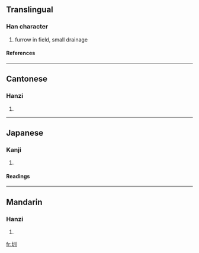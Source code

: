 ==Translingual==
===Han character===
{{Han char|rn=32|rad=土|as=03|sn=6|four=4210<sub>0</sub>|canj=土中中中 (GLLL)}}
# furrow in field, small drainage
====References====
{{Han ref|kx=0224.150|dkj=04894|dj=0458.020|hdz=10420.030|uh=5733|ud=22323|bh=A660|bd=42592}}
----
==Cantonese==
===Hanzi===
{{yue-hanzi|jyut=|y=jan3}}
# {{defn|Cantonese}}
----
==Japanese==
===Kanji===
{{ja-kanji|grade=|rs=土03}}
# {{defn|Japanese}} 
====Readings====
{{ja-readings|on=[[しう]] (shiu), [[しゅ]] (shu), [[しん]] (shin), [[そん]] (son), [[しゅん]] (shun)|kun=[[みぞ]] (mizo)}}
----
==Mandarin==
===Hanzi===
{{cmn-hanzi|pin=[[zhèn]] (zhen4)|wg=chen<sup>4</sup>}}
# {{defn|Mandarin}}

[[fr:圳]]